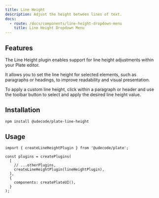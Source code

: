 ```yaml
---
title: Line Height
description: Adjust the height between lines of text.
docs:
  - route: /docs/components/line-height-dropdown-menu
    title: Line Height Dropdown Menu
---
```


<ComponentPreview name="playground-demo" id="lineheight" />

## Features

The Line Height plugin enables support for line height adjustments within your Plate editor.

It allows you to set the line height for selected elements, such as paragraphs or headings, to improve readability and visual presentation.

To apply a custom line height, click within a paragraph or header and use the toolbar button to select and apply the desired line height value.

## Installation

```bash
npm install @udecode/plate-line-height
```

## Usage

```tsx
import { createLineHeightPlugin } from '@udecode/plate';

const plugins = createPlugins(
  [
    // ...otherPlugins,
    createLineHeightPlugin(lineHeightPlugin),
  ],
  {
    components: createPlateUI(),
  }
);
```
